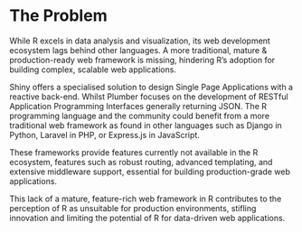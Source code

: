 # The Problem
<!--
Outlining the issue / weak point / problem to be solved by this proposal. This should be a compelling section that sets the reader up for the next section - the proposed solution!

It is important to cover:

 - [ ] What the problem is
 - [ ] Who it affects
 - [ ] Have there been previous attempts to resolve the problem
 - [ ] Why it should be tackled
-->

While R excels in data analysis and visualization, its web development
ecosystem lags behind other languages. A more traditional, mature &
production-ready web framework is missing, hindering R's adoption for building
complex, scalable web applications.

Shiny offers a specialised solution to design Single Page Applications with a 
reactive back-end. Whilst Plumber focuses on the development of RESTful
Application Programming Interfaces generally returning JSON.
The R programming language and the community could benefit from a
more traditional web framework as found in other languages such as
Django in Python, Laravel in PHP, or Express.js in JavaScript.

These frameworks provide features currently not available in the R ecosystem,
features such as robust routing, advanced templating, and extensive middleware support, 
essential for building production-grade web applications.

This lack of a mature, feature-rich web framework in R contributes to the
perception of R as unsuitable for production environments, stifling innovation
and limiting the potential of R for data-driven web applications.
